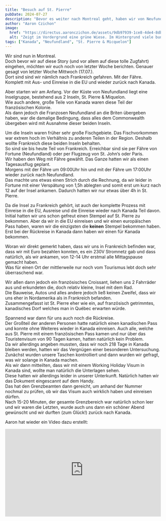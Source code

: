 ```yaml
---
title: "Besuch auf St. Pierre"
pubDate: 2024-07-27
description: "Bevor es weiter nach Montreal geht, haben wir von Neufundland aus noch Frankreich besucht."
author: "Aaron Czichon"
image:
  href: "https://directus.aaronczichon.de/assets/9db97939-1ce8-4de4-8db1-2099aae1e692.jpg?quality=70&width=1600"
  alt: "Zeigt im Vordergrund eine grüne Wiese. Im Hintergrund viele bunte Häuser an einem Hang welcher in Nebel über geht."
tags: ["Kanada", "Neufundland", "St. Pierre & Micquelon"]
---
```



Wir sind nun in Montreal.  
Doch bevor wir auf diese Story (und vor allem auf diese tolle Zugfahrt) eingehen, möchten wir euch noch von letzter Woche berichten. Genauer gesagt von letzter Woche Mittwoch (17.07.).  
Dort sind sind wir nämlich nach Frankreich gefahren. Mit der Fähre. Komplett mit Aus- und Einreise in die EU und wieder zurück nach Kanada.

Aber starten wir am Anfang. Vor der Küste von Neufundland liegt eine Inselgruppe, bestehend aus 2 Inseln, St. Pierre & Miquelon.  
Wie auch andere, große Teile von Kanada waren diese Teil der französischen Kolonie.  
Als dann jedoch die Franzosen Neufundland an die Briten übergeben haben, war die damalige Bedingung, dass alles dem Commonwealth übergeben wird mit Ausnahme dieser beiden Inseln.

<DirectusImage assetId="302bd250-f3a2-45f2-9448-6e87faf870f8.png" />

Um die Inseln waren früher sehr große Fischgebiete. Das Fischvorkommen war extrem hoch im Verhältnis zu anderen Teilen in der Region. Deshalb wollte Frankreich diese beiden Inseln behalten.  
So sind sie bis heute Teil von Frankreich. Erreichbar sind sie per Fähre von Fortune (Neufundland) oder per Flugzeug von St. John‘s oder Paris.  
Wir haben den Weg mit Fähre gewählt. Das Ganze hatten wir als einen Tagesausflug geplant.  
Morgens mit der Fähre um 09:00Uhr hin und mit der Fähre um 17:00Uhr wieder zurück nach Neufundland.  
Das machte uns etwas einen Strich durch die Rechnung, da wir leider in Fortune mit einer Verspätung von 1,5h ablegten und somit erst um kurz nach 12 auf der Insel ankamen. Dadurch hatten wir nur etwas über 4h in St. Pierre.

Da die Insel zu Frankreich gehört, ist auch der komplette Prozess mit Einreise in die EU, Ausreise und die Einreise wieder nach Kanada Teil davon.  
Initial hatten wir uns schon gefreut einen Stempel auf St. Pierre zu bekommen. Aber da wir in die EU einreisen und wir einen europäischen Pass haben, waren wir die einzigsten die **keinen** Stempel bekommen haben.  
Erst bei der Rückreise in Kanada dann haben wir einen für Kanada bekommen.

Woran wir direkt gemerkt haben, dass wir uns in Frankreich befinden war, dass wir mit Euro bezahlen konnten, es ein 230V Stromnetz gab und dass natürlich, als wir ankamen, von 12-14 Uhr erstmal alle Mittagspause gemacht haben.  
Was für einen Ort der mittlerweile nur noch vom Tourismus lebt doch sehr überraschend war.

Wir aßen dann jedoch ein französisches Croissant, liehen uns 2 Fahrräder aus und erkundeten die, doch relativ kleine, Insel mit dem Rad.  
Die Bauweise, Autos und alles andere jedoch ließ keinen Zweifel, dass wir uns eher in Nordamerika als in Frankreich befanden.  
Zusammengefasst ist St. Pierre eher wie ein, auf französisch getrimmtes, kanadisches Dorf welches man in Québec erwarten würde.

<DirectusGallery folderName="30 Visiting St. Pierre" />

Spannend war dann für uns auch noch die Rückreise.  
Der Großteil der anderen Personen hatte natürlich einen kanadischen Pass und konnte ohne Weiteres wieder in Kanada einreisen. Auch alle, welche aus St. Pierre mit einem französischen Pass kamen und nur über das Touristenvisum von 90 Tagen kamen, hatten natürlich kein Problem.  
Da wir allerdings angeben mussten, dass wir noch 218 Tage in Kanada bleiben werden, hatten wir das Vergnügen einer besonderen Untersuchung.  
Zunächst wurden unsere Taschen kontrolliert und dann wurden wir gefragt, was wir solange in Kanada machen.  
Als wir dann mitteilten, dass wir mit einem Working Holiday Visum in Kanada sind, wollte man natürlich die Unterlagen sehen.  
Diese hatten wir allerdings leider in unserer Unterkunft. Natürlich hatten wir das Dokument eingescannt auf dem Handy.  
Das hat den Grenzbeamten dann gereicht, um anhand der Nummer nochmal zu prüfen, ob wir das Visum auch wirklich haben und einreisen dürfen.  
Nach 15-20 Minuten, der gesamte Grenzbereich war natürlich schon leer und wir waren die Letzten, wurde auch uns dann ein schöner Abend gewünscht und wir durften (zum Glück!) zurück nach Kanada.

Aaron hat wieder ein Video dazu erstellt:

<div style="position: relative; padding-top: 56.25%;">
  <iframe
    src="https://customer-rnx58v5rm01lsk0m.cloudflarestream.com/b179bd22c49c4b508e9f97ca25fff041/iframe?poster=https%3A%2F%2Fcustomer-rnx58v5rm01lsk0m.cloudflarestream.com%2Fb179bd22c49c4b508e9f97ca25fff041%2Fthumbnails%2Fthumbnail.jpg%3Ftime%3D%26height%3D600"
    loading="lazy"
    style="border: none; position: absolute; top: 0; left: 0; height: 100%; width: 100%;"
    allow="accelerometer; gyroscope; autoplay; encrypted-media; picture-in-picture;"
    allowfullscreen="true"
  ></iframe>
</div>
